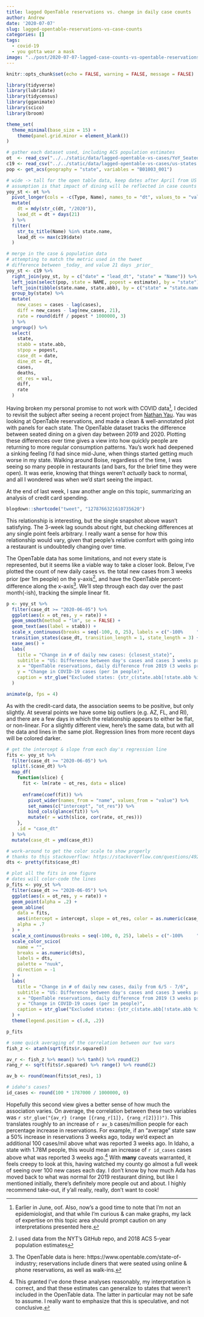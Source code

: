 ```yaml
---
title: lagged OpenTable reservations vs. change in daily case counts
author: Andrew
date: '2020-07-07'
slug: lagged-opentable-reservations-vs-case-counts
categories: []
tags:
  - covid-19
  - you gotta wear a mask
image: "../post/2020-07-07-lagged-case-counts-vs-opentable-reservations_files/figure-html/lines-1.png"
---
```


```r
knitr::opts_chunk$set(echo = FALSE, warning = FALSE, message = FALSE)
```

```r
library(tidyverse)
library(lubridate)
library(tidycensus)
library(gganimate)
library(scico)
library(broom)

theme_set(
  theme_minimal(base_size = 15) +
    theme(panel.grid.minor = element_blank())
)

# gather each dataset used, including ACS population estimates
ot  <- read_csv("../../static/data/lagged-opentable-vs-cases/YoY_Seated_Diner_Data.csv")
c19 <- read_csv("../../static/data/lagged-opentable-vs-cases/us-states.csv")
pop <- get_acs(geography = "state", variables = "B01003_001")

# wide -> tall for the open table data, keep dates after April from US states
# assumption is that impact of dining will be reflected in case counts within ~3 weeks
yoy_st <- ot %>%
  pivot_longer(cols = -c(Type, Name), names_to = "dt", values_to = "val") %>%
  mutate(
    dt = mdy(str_c(dt, "/2020")),
    lead_dt = dt + days(21)
  ) %>%
  filter(
    str_to_title(Name) %in% state.name,
    lead_dt <= max(c19$date)
  )

# merge in the case & population data
# attempting to match the metric used in the tweet
# difference between _today_ and value 21 days _prior_
yoy_st <- c19 %>%
  right_join(yoy_st, by = c("date" = "lead_dt", "state" = "Name")) %>%
  left_join(select(pop, state = NAME, popest = estimate), by = "state") %>%
  left_join(tibble(state.name, state.abb), by = c("state" = "state.name")) %>%
  group_by(state) %>%
  mutate(
    new_cases = cases - lag(cases),
    diff = new_cases - lag(new_cases, 21),
    rate = round(diff / popest * 1000000, 3)
  ) %>%
  ungroup() %>%
  select(
    state,
    stabb = state.abb,
    stpop = popest,
    case_dt = date,
    dine_dt = dt,
    cases,
    deaths,
    ot_res = val,
    diff,
    rate
  )
```

Having broken my personal promise to not work with COVID data[^1], I decided to revisit the subject after seeing a recent project from [Nathan Yau](https://flowingdata.com/2020/07/02/restaurant-reopenings/). Yau was looking at OpenTable reservations, and made a clean & well-annotated plot with panels for each state. The OpenTable dataset tracks the difference between seated dining on a given day between 2019 and 2020. Plotting these differences over time gives a view into how quickly people are returning to more regular consumption patterns. Yau's work had deepened a sinking feeling I'd had since mid-June, when things started getting much worse in my state. Walking around Boise, regardless of the time, I was seeing so many people in restaurants (and bars, for the brief time they were open). It was eerie, knowing that things weren't *actually* back to normal, and all I wondered was when we'd start seeing the impact.

At the end of last week, I saw another angle on this topic, summarizing an analysis of credit card spending.

```r
blogdown::shortcode("tweet", "1278766321610735620")
```

This relationship is interesting, but the single snapshot above wasn't satisfying. The 3-week lag sounds about right, but checking differences at any single point feels arbitrary. I really want a sense for how this relationship would vary, given that people's relative comfort with going into a restaurant is undoubtedly changing over time.

The OpenTable data has some limitations, and not every state is represented, but it seems like a viable way to take a closer look. Below, I've plotted the count of new daily cases vs. the total new cases from 3 weeks prior (per 1m people) on the y-axis[^2], and have the OpenTable percent-difference along the x-axis[^3]. We'll step through each day over the past month(-ish), tracking the simple linear fit.

```r
p <- yoy_st %>%
  filter(case_dt >= "2020-06-05") %>%
  ggplot(aes(x = ot_res, y = rate)) +
  geom_smooth(method = "lm", se = FALSE) +
  geom_text(aes(label = stabb)) +
  scale_x_continuous(breaks = seq(-100, 0, 25), labels = c("-100%     ", seq(-75, 0, 25))) +
  transition_states(case_dt, transition_length = 1, state_length = 3) +
  ease_aes() +
  labs(
    title = "Change in # of daily new cases: {closest_state}",
    subtitle = "US: Difference between day's cases and cases 3 weeks prior",
    x = "OpenTable reservations, daily difference from 2019 (3 weeks prior)",
    y = "Change in COVID-19 cases (per 1m people)",
    caption = str_glue("Excluded states: {str_c(state.abb[!state.abb %in% unique(yoy_st$stabb)], collapse = ', ')}")
  )

animate(p, fps = 4)
```

As with the credit-card data, the association seems to be positive, but only slightly. At several points we have some big outliers (e.g. AZ, FL, and RI), and there are a few days in which the relationship appears to either be flat, or non-linear. For a slightly different view, here's the same data, but with all the data and lines in the same plot. Regression lines from more recent days will be colored darker.

```r
# get the intercept & slope from each day's regression line
fits <- yoy_st %>%
  filter(case_dt >= "2020-06-05") %>%
  split(.$case_dt) %>%
  map_df(
    function(slice) {
      fit <- lm(rate ~ ot_res, data = slice)
      
      enframe(coef(fit)) %>%
        pivot_wider(names_from = "name", values_from = "value") %>%
        set_names(c("intercept", "ot_res")) %>%
        bind_cols(glance(fit)) %>%
        mutate(r = with(slice, cor(rate, ot_res)))
    },
    .id = "case_dt"
  ) %>%
  mutate(case_dt = ymd(case_dt))

# work-around to get the color scale to show properly
# thanks to this stackoverflow: https://stackoverflow.com/questions/49276967/mapping-dates-to-the-viridis-colour-scale-in-ggplot2
dts <- pretty(fits$case_dt)

# plot all the fits in one figure
# dates will color-code the lines
p_fits <- yoy_st %>%
  filter(case_dt >= "2020-06-05") %>%
  ggplot(aes(x = ot_res, y = rate)) +
  geom_point(alpha = .2) +
  geom_abline(
    data = fits,
    aes(intercept = intercept, slope = ot_res, color = as.numeric(case_dt)),
    alpha = .7
  ) +
  scale_x_continuous(breaks = seq(-100, 0, 25), labels = c("-100%     ", seq(-75, 0, 25))) +
  scale_color_scico(
    name = "",
    breaks = as.numeric(dts),
    labels = dts,
    palette = "nuuk",
    direction = -1
  ) +
  labs(
    title = "Change in # of daily new cases, daily from 6/5 - 7/6",
    subtitle = "US: Difference between day's cases and cases 3 weeks prior",
    x = "OpenTable reservations, daily difference from 2019 (3 weeks prior)",
    y = "Change in COVID-19 cases (per 1m people)",
    caption = str_glue("Excluded states: {str_c(state.abb[!state.abb %in% unique(yoy_st$stabb)], collapse = ', ')}")
  ) +
  theme(legend.position = c(.8, .2))

p_fits

# some quick averaging of the correlation between our two vars
fish_z <- atanh(sqrt(fits$r.squared))

av_r <- fish_z %>% mean() %>% tanh() %>% round(2)
rang_r <- sqrt(fits$r.squared) %>% range() %>% round(2)

av_b <- round(mean(fits$ot_res), 1)

# idaho's cases?
id_cases <- round(100 * 1787000 / 1000000, 0)
```

Hopefully this second view gives a better sense of how much the association varies. On average, the correlation between these two variables was `r str_glue("{av_r} (range [{rang_r[1]}, {rang_r[2]}])")`. This translates roughly to an increase of `r av_b` cases/million people for each percentage increase in reservations. For example, if an "average" state saw a 50% increase in reservations 3 weeks ago, today we'd expect an additional 100 cases/mil above what was reported 3 weeks ago. In Idaho, a state with 1.78M people, this would mean an increase of `r id_cases` cases above what was reported 3 weeks ago.[^4] With **many** caveats warranted, it feels creepy to look at this, having watched my county go almost a full week of seeing over 100 new cases each day. I don't know by how much Ada has moved back to what was normal for 2019 restaurant dining, but like I mentioned initially, there's definitely more people out and about. I highly recommend take-out, if y'all really, really, don't want to cook!

[^1]: Earlier in June, oof. Also, now's a good time to note that I'm not an epidemiologist, and that while I'm curious & can make graphs, my lack of expertise on this topic area should prompt caution on any interpretations presented here. 

[^2]: I used data from the NYT's GitHub repo, and 2018 ACS 5-year population estimates

[^3]: The OpenTable data is here: https://www.opentable.com/state-of-industry; reservations include diners that were seated using online & phone reservations, as well as walk-ins.

[^4]: This granted I've done these analyses reasonably, my interpretation is correct, and that these estimates can generalize to states that weren't included in the OpenTable data. The latter in particular may not be safe to assume. I really want to emphasize that this is speculative, and not conclusive.
